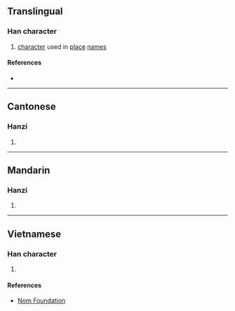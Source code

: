 {{character info}}
==Translingual==

===Han character===
{{Han char|rn=32|rad=土|as=08|sn=11|four=44147|canj=GGCE|ids=⿰土夌}}

# [[character]] used in [[place]] [[name]]s

====References====
* {{Han ref|kx=0232.181|hdz=10449.020|uh=580E|ud=22542|bh=D4C2|bd=54466}}

----

==Cantonese==

===Hanzi===
{{yue-hanzi|jyut=|y=ling4}}

# {{rfdef|yue|sort=土08}}

----

==Mandarin==

===Hanzi===
{{cmn-hanzi|pin=[[lèng]] ([[leng4]])|wg=leng<sup>4</sup>}}

# {{rfdef|cmn|sort=土08}}

----

==Vietnamese==

===Han character===
{{vi-hantu|[[lăng]]|rs=土08}}

# {{rfdef|vi|sort=土08}}

====References====
* [http://nomfoundation.org/common/nom_details.php?codepoint=580e Nom Foundation]